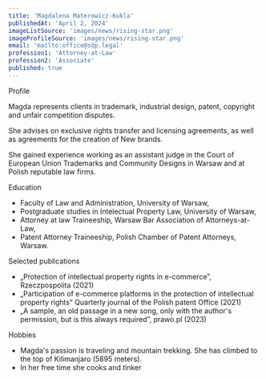 ```yaml
---
title: 'Magdalena Materowicz-Kukla'
publishedAt: 'April 2, 2024'
imageListSource: 'images/news/rising-star.png'
imageProfileSource: 'images/news/rising-star.png'
email: 'mailto:office@sdp.legal'
profession1: 'Attorney-at-Law'
profession2: 'Associate'
published: true
---
```


<ProfileSection type="profile">Profile</ProfileSection>

Magda represents clients in trademark, industrial design, patent, copyright and unfair competition disputes.

She advises on exclusive rights transfer and licensing agreements, as well as agreements for the creation of New brands.

She gained experience working as an assistant judge in the Court of European Union Trademarks and Community Designs in Warsaw and at Polish reputable law firms.

<ProfileSection type="education">Education</ProfileSection>

- Faculty of Law and Administration, University of Warsaw,
- Postgraduate studies in Intelectual Property Law, University of Warsaw,
- Attorney at law Traineeship, Warsaw Bar Association of Attorneys-at-Law,
- Patent Attorney Traineeship, Polish Chamber of Patent Attorneys, Warsaw.

<ProfileSection type="publication">Selected publications</ProfileSection>

- „Protection of intellectual property rights in e-commerce”, Rzeczpospolita (2021)
- „Participation of e-commerce platforms in the protection of intellectual property rights” Quarterly journal of the Polish patent Office (2021)
- „A sample, an old passage in a new song, only with the author's permission, but is this always required”, prawo.pl (2023)

<ProfileSection type="hobby">Hobbies</ProfileSection>

- Magda's passion is traveling and mountain trekking. She has climbed to the top of Kilimanjaro (5895 meters).
- In her free time she cooks and tinker